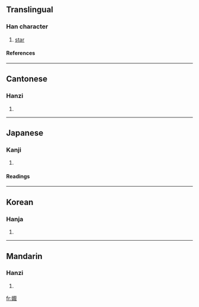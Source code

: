 ==Translingual==
===Han character===
{{Han char|rn=38|rad=女|as=08|sn=11|four=4144<sub>7</sub>|canj=女尸十水 (VSJE)}}
# [[star]]
====References====
{{Han ref|kx=0263.290|dkj=06364|dj=0530.170|hdz=21055.100|uh=5A35|ud=23093|bh=D4D4|bd=54484}}
----
==Cantonese==
===Hanzi===
{{yue-hanzi|jyut=|y=jau1}}
# {{defn|Cantonese}}
----
==Japanese==
===Kanji===
{{ja-kanji|grade=|rs=女08}}
# {{defn|Japanese}} 
====Readings====
{{ja-readings|on=[[しゅ]] (shu), [[そう]] (sō)|kun=[[よめ]] (yome)}}
----
==Korean==
===Hanja===
{{ko-hanja|hangeul=추|rv=chu|mr=ch'u}}
# {{defn|Korean}}
----
==Mandarin==
===Hanzi===
{{cmn-hanzi|pin=[[jū]] (ju1)|wg=chü<sup>1</sup>}}
# {{defn|Mandarin}}

[[fr:娵]]